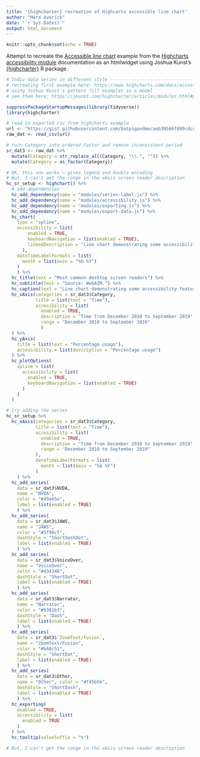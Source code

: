 ```yaml
---
title: '{highcharter} recreation of Highcarts accessible line chart'
author: "Mara Averick"
date: "`r Sys.Date()`"
output: html_document
---
```


```r
knitr::opts_chunk$set(echo = TRUE)
```

Attempt to recreate the [Accessible line chart](https://www.highcharts.com/demo/accessible-line) example from the [Highcharts accessibility module](https://www.highcharts.com/docs/accessibility/accessibility-module) documentation as an htmlwidget using Joshua Kunst's [{highcharter}](https://jkunst.com/highcharter/index.html) R package.


```r
# Indiv data series in different style ------------------------------------
# recreating first example here: https://www.highcharts.com/docs/accessibility/accessibility-module
# using Joshua Kunst's pattern fill examples as a model
# see them here: https://jkunst.com/highcharter/articles/modules.html#pattern-fills-1

suppressPackageStartupMessages(library(tidyverse))
library(highcharter)

# read in exported csv from highcharts example
url <- "https://gist.githubusercontent.com/batpigandme/aeb30566f899cdcdeb6024c0344d1ae1/raw/9cbafbbc99311c04b1a675e0ebb3953692fd51b8/pop-screenreaders.csv"
raw_dat <- read_csv(url)

# turn Category into ordered factor and remove inconsistent period
sr_dat3 <- raw_dat %>%
  mutate(Category = str_replace_all(Category, "\\.", "")) %>%
  mutate(Category = as_factor(Category))

# OK, this one works — gives legend and double encoding
# But, I can't get the range in the xAxis screen reader description
hc_sr_setup <- highchart() %>%
  # add dependencies
  hc_add_dependency(name = "modules/series-label.js") %>%
  hc_add_dependency(name = "modules/accessibility.js") %>%
  hc_add_dependency(name = "modules/exporting.js") %>%
  hc_add_dependency(name = "modules/export-data.js") %>%
  hc_chart(
    type = "spline",
    accessibility = list(
        enabled = TRUE,
        keyboardNavigation = list(enabled = TRUE),
        linkedDescription = "Line chart demonstrating some accessibility features of Highcharts. The chart displays the most commonly used screen readers in surveys taken by WebAIM from December 2010 to September 2019. JAWS was the most used screen reader until 2019, when NVDA took over. VoiceOver is the third most used screen reader, followed by Narrator. ZoomText/Fusion had a surge in 2015, but usage is otherwise low. The overall use of other screen readers has declined drastically the past few years."
      ),
    dateTimeLabelFormats = list(
      month = list(main = "%b %Y")
    )
    ) %>%
  hc_title(text = "Most common desktop screen readers") %>%
  hc_subtitle(text = "Source: WebAIM.") %>%
  hc_caption(text = "Line chart demonstrating some accessibility features of Highcharts. The chart displays the most commonly used screen readers in surveys taken by WebAIM from December 2010 to September 2019. JAWS was the most used screen reader until 2019, when NVDA took over. VoiceOver is the third most used screen reader, followed by Narrator. ZoomText/Fusion had a surge in 2015, but usage is otherwise low. The overall use of other screen readers has declined drastically the past few years.") %>%
  hc_xAxis(categories = sr_dat3$Category,
           title = list(text = "Time"),
           accesibility = list(
             enabled = TRUE,
             description = "Time from December 2010 to September 2019",
             range = "December 2010 to September 2019"
             )
  ) %>%
  hc_yAxis(
    title = list(text = "Percentage usage"),
    accessibility = list(description = "Percentage usage")
  ) %>%
  hc_plotOptions(
    spline = list(
      accessibility = list(
        enabled = TRUE,
        keyboardNavigation = list(enabled = TRUE)
      )
    )
  )

# try adding the series
hc_sr_setup %>%
  hc_xAxis(categories = sr_dat3$Category,
           title = list(text = "Time"),
           accesibility = list(
             enabled = TRUE,
             description = "Time from December 2010 to September 2019",
             range = "December 2010 to September 2019"
           ),
           dateTimeLabelFormats = list(
             month = list(main = "%b %Y")
           )
    ) %>%
  hc_add_series(
    data = sr_dat3$NVDA,
    name = "NVDA",
    color = "#49a65e",
    label = list(enabled = TRUE)
    ) %>%
  hc_add_series(
    data = sr_dat3$JAWS,
    name = "JAWS",
    color = "#5f98cf",
    dashStyle = "ShortDashDot",
    label = list(enabled = TRUE)
    ) %>%
  hc_add_series(
    data = sr_dat3$VoiceOver,
    name = "VoiceOver",
    color = "#434348",
    dashStyle = "ShortDot",
    label = list(enabled = TRUE)
    ) %>%
  hc_add_series(
    data = sr_dat3$Narrator,
    name = "Narrator",
    color = "#b381b3",
    dashStyle = "Dash",
    label = list(enabled = TRUE)
    ) %>%
  hc_add_series(
    data = sr_dat3$`ZoomText/Fusion`,
    name = "ZoomText/Fusion",
    color = "#b68c51",
    dashStyle = "ShortDot",
    label = list(enabled = TRUE)
    ) %>%
  hc_add_series(
    data = sr_dat3$Other,
    name = "Other", color = "#f45b5b",
    dashStyle = "ShortDash",
    label = list(enabled = TRUE)
    ) %>%
  hc_exporting(
    enabled = TRUE,
    accessibility = list(
      enabled = TRUE
    )
  ) %>%
  hc_tooltip(valueSuffix = "%")

# But, I can't get the range in the xAxis screen reader description
```

